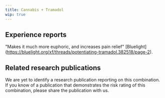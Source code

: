 ---
title: Cannabis + Tramadol
wip: true
---

## Experience reports

"Makes it much more euphoric, and increases pain relief" [Bluelight] (https://bluelight.org/xf/threads/potentiating-tramadol.382518/page-2).

## Related research publications

We are yet to identify a research publication reporting on this combination. If you know of a publication that demonstrates the risk rating of this combination, please share the publication with us.

